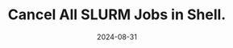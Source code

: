 ---
title: Cancel All SLURM Jobs in Shell.
date: 2024-08-31
description: When managing and scheduling SLURM jobs across large clusters, we may need to cancel all of the jobs we have submitted, either due to incorrect submissions or to free up resources for other tasks.
keywords: bash, shell
tags: ["server", "SLURM"]
draft: false
url: https://www.baeldung.com/linux/slurm-jobs-cancellation
---